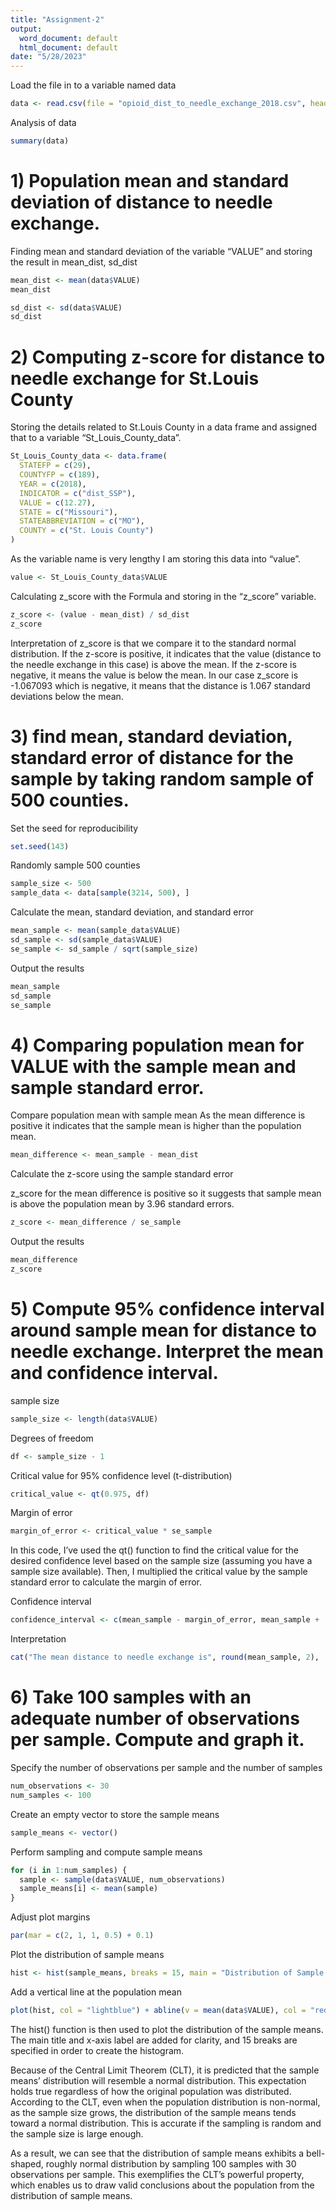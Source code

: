 ---
title: "Assignment-2"
output:
  word_document: default
  html_document: default
date: "5/28/2023"
---

Load the file in to a variable named data
```{r}
data <- read.csv(file = "opioid_dist_to_needle_exchange_2018.csv", header = TRUE, sep = ",")
```
Analysis of data
```{r}
summary(data)
```
# 1) Population mean and standard deviation of distance to needle exchange.

Finding mean and standard deviation of the variable "VALUE" and storing the result in mean_dist, sd_dist
```{r}
mean_dist <- mean(data$VALUE)
mean_dist
```
```{r}
sd_dist <- sd(data$VALUE)
sd_dist
```

# 2) Computing z-score for distance to needle exchange for St.Louis County

Storing the details related to St.Louis County in a data frame and assigned that to a variable "St_Louis_County_data".
```{r}
St_Louis_County_data <- data.frame(
  STATEFP = c(29),
  COUNTYFP = c(189),
  YEAR = c(2018),
  INDICATOR = c("dist_SSP"),
  VALUE = c(12.27),
  STATE = c("Missouri"),
  STATEABBREVIATION = c("MO"),
  COUNTY = c("St. Louis County")
)
```
As the variable name is very lengthy I am storing this data into "value".
```{r}
value <- St_Louis_County_data$VALUE
```
Calculating z_score with the Formula and storing in the "z_score" variable. 
```{r}
z_score <- (value - mean_dist) / sd_dist
z_score
```
Interpretation of z_score is that we compare it to the standard normal distribution.
If the z-score is positive, it indicates that the value (distance to the needle exchange in this case) is above the mean. If the z-score is negative, it means the value is below the mean.
In our case z_score is -1.067093 which is negative, it means that  the distance is 1.067 standard deviations below the mean.

# 3) find mean, standard deviation, standard error of distance for the sample by taking random sample of 500 counties.

Set the seed for reproducibility
```{r}
set.seed(143)
```
Randomly sample 500 counties
```{r}
sample_size <- 500
sample_data <- data[sample(3214, 500), ]
```
Calculate the mean, standard deviation, and standard error
```{r}
mean_sample <- mean(sample_data$VALUE)
sd_sample <- sd(sample_data$VALUE)
se_sample <- sd_sample / sqrt(sample_size)
```
Output the results
```{r}
mean_sample
sd_sample
se_sample
```
# 4) Comparing population mean for VALUE with the sample mean and sample standard error.

Compare population mean with sample mean
As the mean difference is positive it indicates that the sample mean is higher than the population mean.
```{r}
mean_difference <- mean_sample - mean_dist
```
Calculate the z-score using the sample standard error

z_score for the mean difference is positive so it suggests that sample mean is above the population mean by 3.96 standard errors.
```{r}
z_score <- mean_difference / se_sample
```
Output the results
```{r}
mean_difference
z_score
```
# 5) Compute 95% confidence interval around sample mean for distance to needle exchange. Interpret the mean and confidence interval.

sample size
```{r}
sample_size <- length(data$VALUE)
```
Degrees of freedom
```{r}
df <- sample_size - 1
```
Critical value for 95% confidence level (t-distribution)
```{r}
critical_value <- qt(0.975, df)
```
Margin of error
```{r}
margin_of_error <- critical_value * se_sample
```

In this code, I've used the qt() function to find the critical value for the desired confidence level based on the sample size (assuming you have a sample size available). Then, I multiplied the critical value by the sample standard error to calculate the margin of error.

Confidence interval
```{r}
confidence_interval <- c(mean_sample - margin_of_error, mean_sample +   margin_of_error)
```
Interpretation
```{r}
cat("The mean distance to needle exchange is", round(mean_sample, 2),    "with a 95% confidence interval of", round(confidence_interval[1],     2), "to", round(confidence_interval[2], 2), "\n")
```

# 6) Take 100 samples with an adequate number of observations per sample. Compute and graph it.

Specify the number of observations per sample and the number of samples
```{r}
num_observations <- 30
num_samples <- 100
```
Create an empty vector to store the sample means
```{r}
sample_means <- vector()
```
Perform sampling and compute sample means
```{r}
for (i in 1:num_samples) {
  sample <- sample(data$VALUE, num_observations)
  sample_means[i] <- mean(sample)
}
```
Adjust plot margins
```{r}
par(mar = c(2, 1, 1, 0.5) + 0.1)
```
Plot the distribution of sample means
```{r}
hist <- hist(sample_means, breaks = 15, main = "Distribution of Sample Means", xlab = "Sample Means", col = "lightblue")
```

Add a vertical line at the population mean
```{r}
plot(hist, col = "lightblue") + abline(v = mean(data$VALUE), col = "red")
```

The hist() function is then used to plot the distribution of the sample means. The main title and x-axis label are added for clarity, and 15 breaks are specified in order to create the histogram.

Because of the Central Limit Theorem (CLT), it is predicted that the sample means’ distribution will resemble a normal distribution. This expectation holds true regardless of how the original population was distributed. According to the CLT, even when the population distribution is non-normal, as the sample size grows, the distribution of the sample means tends toward a normal distribution. This is accurate if the sampling is random and the sample size is large enough.

As a result, we can see that the distribution of sample means exhibits a bell-shaped, roughly normal distribution by sampling 100 samples with 30 observations per sample. This exemplifies the CLT’s powerful property, which enables us to draw valid conclusions about the population from the distribution of sample means.
